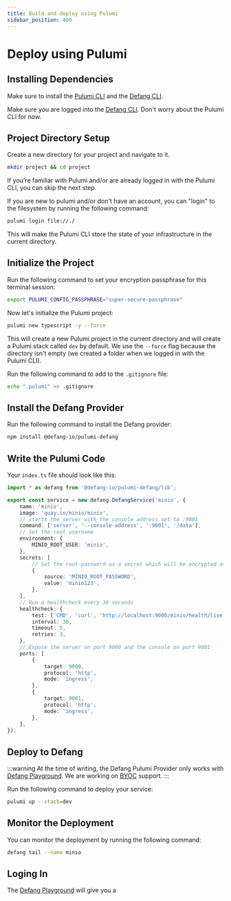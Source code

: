 ```yaml
---
title: Build and deploy using Pulumi
sidebar_position: 400
---
```


# Deploy using Pulumi

## Installing Dependencies

Make sure to install the [Pulumi CLI](https://www.pulumi.com/docs/install/) and the [Defang CLI](../getting-started/installing.md).

Make sure you are logged into the [Defang CLI](../getting-started/authenticating.md). Don't worry about the Pulumi CLI for now.

## Project Directory Setup

Create a new directory for your project and navigate to it.

```bash
mkdir project && cd project
```

If you're familiar with Pulumi and/or are already logged in with the Pulumi CLI, you can skip the next step.

If you are new to pulumi and/or don't have an account, you can "login" to the filesystem by running the following command:

```bash
pulumi login file://./
```

This will make the Pulumi CLI store the state of your infrastructure in the current directory.

## Initialize the Project

Run the following command to set your encryption passphrase for this terminal session:

```bash
export PULUMI_CONFIG_PASSPHRASE="super-secure-passphrase"
```

Now let's initialize the Pulumi project:

```bash
pulumi new typescript -y --force
```

This will create a new Pulumi project in the current directory and will create a Pulumi stack called `dev` by default. We use the `--force` flag because the directory isn't empty (we created a folder when we logged in with the Pulumi CLI).

Run the following command to add to the `.gitignore` file:

```bash
echo ".pulumi" >> .gitignore
```

## Install the Defang Provider

Run the following command to install the Defang provider:

```bash
npm install @defang-io/pulumi-defang
```

## Write the Pulumi Code

Your `index.ts` file should look like this:

```typescript
import * as defang from '@defang-io/pulumi-defang/lib';

export const service = new defang.DefangService('minio', {
    name: 'minio',
    image: 'quay.io/minio/minio',
    // starts the server with the console address set to :9001
    command: ['server', '--console-address', ':9001', '/data'],
    // Set the root username
    environment: {
        MINIO_ROOT_USER: 'minio',
    },
    secrets: [
        // Set the root password as a secret which will be encrypted at rest
        {
            source: 'MINIO_ROOT_PASSWORD',
            value: 'minio123',
        },
    ],
    // Run a healthcheck every 30 seconds
    healthcheck: {
        test: ['CMD', 'curl', 'http://localhost:9000/minio/health/live'],
        interval: 30,
        timeout: 5,
        retries: 3,
    },
    // Expose the server on port 9000 and the console on port 9001
    ports: [
        {
            target: 9000,
            protocol: 'http',
            mode: 'ingress',
        },
        {
            target: 9001,
            protocol: 'http',
            mode: 'ingress',
        },
    ],
});
```

## Deploy to Defang

:::warning
At the time of writing, the Defang Pulumi Provider only works with [Defang Playground](../concepts/defang-playground.md). We are working on [BYOC](../concepts/defang-byoc.md) support.
:::

Run the following command to deploy your service:

```bash
pulumi up --stack=dev
```

## Monitor the Deployment

You can monitor the deployment by running the following command:

```bash
defang tail --name minio
```

## Loging In

The [Defang Playground](../concepts/defang-playground.md) will give you a 